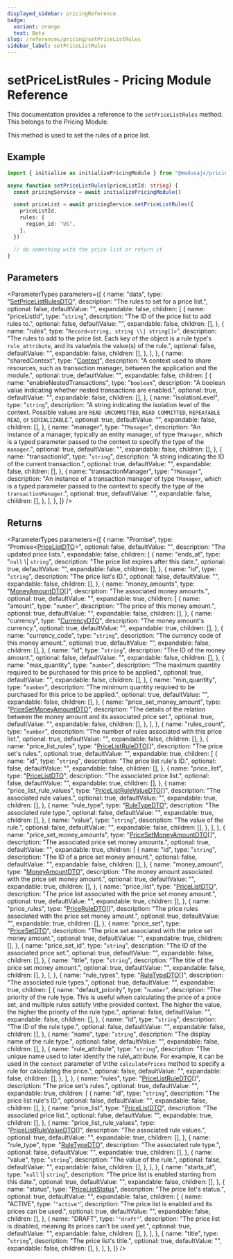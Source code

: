 ```yaml
---
displayed_sidebar: pricingReference
badge:
  variant: orange
  text: Beta
slug: /references/pricing/setPriceListRules
sidebar_label: setPriceListRules
---
```



# setPriceListRules - Pricing Module Reference

This documentation provides a reference to the `setPriceListRules` method. This belongs to the Pricing Module.

This method is used to set the rules of a price list.

## Example

```ts
import { initialize as initializePricingModule } from "@medusajs/pricing"

async function setPriceListRules(priceListId: string) {
  const pricingService = await initializePricingModule()

  const priceList = await pricingService.setPriceListRules({
    priceListId,
    rules: {
      region_id: "US",
    },
  })

  // do something with the price list or return it
}
```

## Parameters

<ParameterTypes
  parameters={[
    {
      name: "data",
      type: "[SetPriceListRulesDTO](../../pricing/interfaces/pricing.SetPriceListRulesDTO.mdx)",
      description: "The rules to set for a price list.",
      optional: false,
      defaultValue: "",
      expandable: false,
      children: [
        {
          name: "priceListId",
          type: "`string`",
          description: "The ID of the price list to add rules to.",
          optional: false,
          defaultValue: "",
          expandable: false,
          children: [],
        },
        {
          name: "rules",
          type: "`Record<string, string \\| string[]>`",
          description:
            "The rules to add to the price list. Each key of the object is a rule type's `rule_attribute`, and its value\nis the value(s) of the rule.",
          optional: false,
          defaultValue: "",
          expandable: false,
          children: [],
        },
      ],
    },
    {
      name: "sharedContext",
      type: "[Context](../../pricing/interfaces/pricing.Context.mdx)",
      description:
        "A context used to share resources, such as transaction manager, between the application and the module.",
      optional: true,
      defaultValue: "",
      expandable: false,
      children: [
        {
          name: "enableNestedTransactions",
          type: "`boolean`",
          description:
            "A boolean value indicating whether nested transactions are enabled.",
          optional: true,
          defaultValue: "",
          expandable: false,
          children: [],
        },
        {
          name: "isolationLevel",
          type: "`string`",
          description:
            "A string indicating the isolation level of the context. Possible values are `READ UNCOMMITTED`, `READ COMMITTED`, `REPEATABLE READ`, or `SERIALIZABLE`.",
          optional: true,
          defaultValue: "",
          expandable: false,
          children: [],
        },
        {
          name: "manager",
          type: "`TManager`",
          description:
            "An instance of a manager, typically an entity manager, of type `TManager`, which is a typed parameter passed to the context to specify the type of the `manager`.",
          optional: true,
          defaultValue: "",
          expandable: false,
          children: [],
        },
        {
          name: "transactionId",
          type: "`string`",
          description: "A string indicating the ID of the current transaction.",
          optional: true,
          defaultValue: "",
          expandable: false,
          children: [],
        },
        {
          name: "transactionManager",
          type: "`TManager`",
          description:
            "An instance of a transaction manager of type `TManager`, which is a typed parameter passed to the context to specify the type of the `transactionManager`.",
          optional: true,
          defaultValue: "",
          expandable: false,
          children: [],
        },
      ],
    },
  ]}
/>

## Returns

<ParameterTypes
  parameters={[
    {
      name: "Promise",
      type: "Promise&#60;[PriceListDTO](../../pricing/interfaces/pricing.PriceListDTO.mdx)&#62;",
      optional: false,
      defaultValue: "",
      description: "The updated price lists.",
      expandable: false,
      children: [
        {
          name: "ends_at",
          type: "`null` \\| `string`",
          description: "The price list expires after this date.",
          optional: true,
          defaultValue: "",
          expandable: false,
          children: [],
        },
        {
          name: "id",
          type: "`string`",
          description: "The price list's ID.",
          optional: false,
          defaultValue: "",
          expandable: false,
          children: [],
        },
        {
          name: "money_amounts",
          type: "[MoneyAmountDTO](../../pricing/interfaces/pricing.MoneyAmountDTO.mdx)[]",
          description: "The associated money amounts.",
          optional: true,
          defaultValue: "",
          expandable: true,
          children: [
            {
              name: "amount",
              type: "`number`",
              description: "The price of this money amount.",
              optional: true,
              defaultValue: "",
              expandable: false,
              children: [],
            },
            {
              name: "currency",
              type: "[CurrencyDTO](../../pricing/interfaces/pricing.CurrencyDTO.mdx)",
              description: "The money amount's currency.",
              optional: true,
              defaultValue: "",
              expandable: true,
              children: [],
            },
            {
              name: "currency_code",
              type: "`string`",
              description: "The currency code of this money amount.",
              optional: true,
              defaultValue: "",
              expandable: false,
              children: [],
            },
            {
              name: "id",
              type: "`string`",
              description: "The ID of the money amount.",
              optional: false,
              defaultValue: "",
              expandable: false,
              children: [],
            },
            {
              name: "max_quantity",
              type: "`number`",
              description:
                "The maximum quantity required to be purchased for this price to be applied.",
              optional: true,
              defaultValue: "",
              expandable: false,
              children: [],
            },
            {
              name: "min_quantity",
              type: "`number`",
              description:
                "The minimum quantity required to be purchased for this price to be applied.",
              optional: true,
              defaultValue: "",
              expandable: false,
              children: [],
            },
            {
              name: "price_set_money_amount",
              type: "[PriceSetMoneyAmountDTO](../../pricing/interfaces/pricing.PriceSetMoneyAmountDTO.mdx)",
              description:
                "The details of the relation between the money amount and its associated price set.",
              optional: true,
              defaultValue: "",
              expandable: false,
              children: [],
            },
          ],
        },
        {
          name: "rules_count",
          type: "`number`",
          description: "The number of rules associated with this price list.",
          optional: true,
          defaultValue: "",
          expandable: false,
          children: [],
        },
        {
          name: "price_list_rules",
          type: "[PriceListRuleDTO](../../pricing/interfaces/pricing.PriceListRuleDTO.mdx)[]",
          description: "The price set's rules.",
          optional: true,
          defaultValue: "",
          expandable: true,
          children: [
            {
              name: "id",
              type: "`string`",
              description: "The price list rule's ID.",
              optional: false,
              defaultValue: "",
              expandable: false,
              children: [],
            },
            {
              name: "price_list",
              type: "[PriceListDTO](../../pricing/interfaces/pricing.PriceListDTO.mdx)",
              description: "The associated price list.",
              optional: false,
              defaultValue: "",
              expandable: true,
              children: [],
            },
            {
              name: "price_list_rule_values",
              type: "[PriceListRuleValueDTO](../../pricing/interfaces/pricing.PriceListRuleValueDTO.mdx)[]",
              description: "The associated rule values.",
              optional: true,
              defaultValue: "",
              expandable: true,
              children: [],
            },
            {
              name: "rule_type",
              type: "[RuleTypeDTO](../../pricing/interfaces/pricing.RuleTypeDTO.mdx)",
              description: "The associated rule type.",
              optional: false,
              defaultValue: "",
              expandable: true,
              children: [],
            },
            {
              name: "value",
              type: "`string`",
              description: "The value of the rule.",
              optional: false,
              defaultValue: "",
              expandable: false,
              children: [],
            },
          ],
        },
        {
          name: "price_set_money_amounts",
          type: "[PriceSetMoneyAmountDTO](../../pricing/interfaces/pricing.PriceSetMoneyAmountDTO.mdx)[]",
          description: "The associated price set money amounts.",
          optional: true,
          defaultValue: "",
          expandable: true,
          children: [
            {
              name: "id",
              type: "`string`",
              description: "The ID of a price set money amount.",
              optional: false,
              defaultValue: "",
              expandable: false,
              children: [],
            },
            {
              name: "money_amount",
              type: "[MoneyAmountDTO](../../pricing/interfaces/pricing.MoneyAmountDTO.mdx)",
              description:
                "The money amount associated with the price set money amount.",
              optional: true,
              defaultValue: "",
              expandable: true,
              children: [],
            },
            {
              name: "price_list",
              type: "[PriceListDTO](../../pricing/interfaces/pricing.PriceListDTO.mdx)",
              description:
                "The price list associated with the price set money amount.",
              optional: true,
              defaultValue: "",
              expandable: true,
              children: [],
            },
            {
              name: "price_rules",
              type: "[PriceRuleDTO](../../pricing/interfaces/pricing.PriceRuleDTO.mdx)[]",
              description:
                "The price rules associated with the price set money amount.",
              optional: true,
              defaultValue: "",
              expandable: true,
              children: [],
            },
            {
              name: "price_set",
              type: "[PriceSetDTO](../../pricing/interfaces/pricing.PriceSetDTO.mdx)",
              description:
                "The price set associated with the price set money amount.",
              optional: true,
              defaultValue: "",
              expandable: true,
              children: [],
            },
            {
              name: "price_set_id",
              type: "`string`",
              description: "The ID of the associated price set.",
              optional: true,
              defaultValue: "",
              expandable: false,
              children: [],
            },
            {
              name: "title",
              type: "`string`",
              description: "The title of the price set money amount.",
              optional: true,
              defaultValue: "",
              expandable: false,
              children: [],
            },
          ],
        },
        {
          name: "rule_types",
          type: "[RuleTypeDTO](../../pricing/interfaces/pricing.RuleTypeDTO.mdx)[]",
          description: "The associated rule types.",
          optional: true,
          defaultValue: "",
          expandable: true,
          children: [
            {
              name: "default_priority",
              type: "`number`",
              description:
                "The priority of the rule type. This is useful when calculating the price of a price set, and multiple rules satisfy \nthe provided context. The higher the value, the higher the priority of the rule type.",
              optional: false,
              defaultValue: "",
              expandable: false,
              children: [],
            },
            {
              name: "id",
              type: "`string`",
              description: "The ID of the rule type.",
              optional: false,
              defaultValue: "",
              expandable: false,
              children: [],
            },
            {
              name: "name",
              type: "`string`",
              description: "The display name of the rule type.",
              optional: false,
              defaultValue: "",
              expandable: false,
              children: [],
            },
            {
              name: "rule_attribute",
              type: "`string`",
              description:
                "The unique name used to later identify the rule\\_attribute. For example, it can be used in the `context` parameter of \nthe `calculatePrices` method to specify a rule for calculating the price.",
              optional: false,
              defaultValue: "",
              expandable: false,
              children: [],
            },
          ],
        },
        {
          name: "rules",
          type: "[PriceListRuleDTO](../../pricing/interfaces/pricing.PriceListRuleDTO.mdx)[]",
          description: "The price set's rules.",
          optional: true,
          defaultValue: "",
          expandable: true,
          children: [
            {
              name: "id",
              type: "`string`",
              description: "The price list rule's ID.",
              optional: false,
              defaultValue: "",
              expandable: false,
              children: [],
            },
            {
              name: "price_list",
              type: "[PriceListDTO](../../pricing/interfaces/pricing.PriceListDTO.mdx)",
              description: "The associated price list.",
              optional: false,
              defaultValue: "",
              expandable: true,
              children: [],
            },
            {
              name: "price_list_rule_values",
              type: "[PriceListRuleValueDTO](../../pricing/interfaces/pricing.PriceListRuleValueDTO.mdx)[]",
              description: "The associated rule values.",
              optional: true,
              defaultValue: "",
              expandable: true,
              children: [],
            },
            {
              name: "rule_type",
              type: "[RuleTypeDTO](../../pricing/interfaces/pricing.RuleTypeDTO.mdx)",
              description: "The associated rule type.",
              optional: false,
              defaultValue: "",
              expandable: true,
              children: [],
            },
            {
              name: "value",
              type: "`string`",
              description: "The value of the rule.",
              optional: false,
              defaultValue: "",
              expandable: false,
              children: [],
            },
          ],
        },
        {
          name: "starts_at",
          type: "`null` \\| `string`",
          description: "The price list is enabled starting from this date.",
          optional: true,
          defaultValue: "",
          expandable: false,
          children: [],
        },
        {
          name: "status",
          type: "[PriceListStatus](../../pricing/enums/pricing.PriceListStatus.mdx)",
          description: "The price list's status.",
          optional: true,
          defaultValue: "",
          expandable: false,
          children: [
            {
              name: "ACTIVE",
              type: '`"active"`',
              description:
                "The price list is enabled and its prices can be used.",
              optional: true,
              defaultValue: "",
              expandable: false,
              children: [],
            },
            {
              name: "DRAFT",
              type: '`"draft"`',
              description:
                "The price list is disabled, meaning its prices can't be used yet.",
              optional: true,
              defaultValue: "",
              expandable: false,
              children: [],
            },
          ],
        },
        {
          name: "title",
          type: "`string`",
          description: "The price list's title.",
          optional: true,
          defaultValue: "",
          expandable: false,
          children: [],
        },
      ],
    },
  ]}
/>
